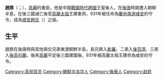 {{unreferenced|time=2015-11-23T01:22:47+00:00}}
'''趙鼎'''（{{lang-ko|조정}}；{{bd|？||？}}），[[高麗|高麗]]的重臣。他是中國[[戰國時代|戰國時代]][[趙國|趙國]]王窒後人，在[[後唐|後唐]]時期遷入朝鮮半島，在後三國滅亡後受[[高麗太祖|高麗太祖]]王建重用，931年被任命為[[慶尚南道|慶尚南道]][[咸安郡|咸安]]的守令，成為[[咸安趙氏|咸安趙氏]]（{{lang-ko|함안 조씨}}）之祖。

==生平==
趙鼎在後唐時與其他兩位兄弟東渡朝鮮半島，長兄鼎入[[新羅|新羅]]，二弟入[[後百濟|後百濟]]、三弟入[[泰封|後高句麗]]。後來[[高麗|高麗]]平定後三國建國後，931年被高麗太祖王建命為咸安的守令。

[[Category:高丽官员|Category:高丽官员]]
[[Category:朝鲜半岛华人|Category:朝鲜半岛华人]]
[[Category:後唐人|Category:後唐人]]
[[Category:赵姓|Category:赵姓]]